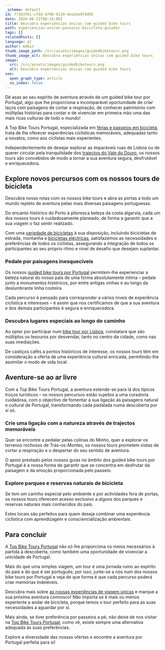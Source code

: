```yaml
---
_schema: default
id: 77363f6c-cf8d-4790-9139-4ea2ee9f9495
date: 2024-06-21T08:14:06Z
title: Descubra experiências únicas com guided bike tours
path: experiencias-unicas-passeios-bicicleta-guiados
tags: []
relatedPosts: []
language: pt
author: Admin
thumb_image_path: /src/assets/images/guidedbiketours.png
thumb_image_alt: Descubra experiências únicas com guided bike tours
image:
  src: /src/assets/images/guidedbiketours.png
  alt: Descubra experiências únicas com guided bike tours
seo:
  open_graph_type: article
  no_index: false
---
```


Dê asas ao seu espírito de aventura através de um guided bike tour por Portugal,
algo que lhe proporciona a incomparável oportunidade de criar laços com
paisagens de cortar a respiração, de conhecer património com múltiplas histórias
para contar e de vivenciar em primeira mão uma das mais ricas culturas de todo o
mundo!

A Top Bike Tours Portugal, especializada em
[férias e passeios em bicicleta](https://topbiketoursportugal.com/pt/), trata de
lhe oferecer experiências ciclísticas memoráveis, adequadas tanto a novatos,
como aos ciclistas mais experientes.

Independentemente de desejar explorar as imparáveis ruas de Lisboa ou de querer
circular pela tranquilidade dos
[trajectos do Vale do Douro](https://topbiketoursportugal.com/pt/posts/descubra-as-maravilhas-de-portugal-com-passeios-de-bicicleta-pelo-vale-do-douro/),
os nossos tours são concebidos de modo a tornar a sua aventura segura,
desfrutável e enriquecedora.

## Explore novos percursos com os nossos tours de bicicleta

Descubra novas rotas com os nossos bike tours e abra as portas a todo um mundo
repleto de aventura pelas mais diversas paisagens portuguesas.

Do encanto histórico do Porto à pitoresca beleza da costa algarvia, cada um dos
nossos tours é cuidadosamente planeado, de forma a garantir que a sua viagem o
faz sentir realizado.

Com uma
[variedade de bicicletas](https://topbiketoursportugal.com/pt/bicicletas/) à sua
disposição, incluindo bicicletas de estrada, montanha e
[bicicletas eléctricas](https://topbiketoursportugal.com/pt/posts/bicicletas-electricas-como-e-que-estas-podem-ajuda-lo-nas-rotas-ciclisticas-mais-dificeis/),
satisfazemos as necessidades e preferências de todos os ciclistas, assegurando a
integração de todos os participantes ao seu próprio ritmo e nível de desafio que
desejam suplantar.

### Pedale por paisagens inesquecíveis

Os nossos
[guided bike tours por Portugal](https://topbiketoursportugal.com/pt/blog/Porque-passeio-com-guia-em-bicicleta-portugal/)
permitem-lhe experienciar a beleza natural do nosso país de uma forma
absolutamente íntima – pedale junto a monumentos históricos, por entre antigas
vinhas e ao longo da deslumbrante linha costeira.

Cada percurso é pensado para corresponder a vários níveis de experiência
ciclística e interesses – é assim que nos certificamos de que a sua aventura e
dos demais participantes é segura e enriquecedora.

### Descubra lugares especiais ao longo do caminho

Ao optar por participar num
[bike tour por Lisboa](https://topbiketoursportugal.com/pt/posts/passeio-de-bicicleta-em-lisboa-uma-aventura-imperdivel/),
constatará que são múltiplos os tesouros por desvendar, tanto no centro da
cidade, como nas suas imediações.

De castiços cafés a pontos históricos de interesse, os nossos tours têm em
consideração a oferta de uma experiência cultural enricada, permitindo-lhe
assimilar o modo de vida local.

## Aventure-se ao ar livre

Com a Top Bike Tours Portugal, a aventura estende-se para lá dos típicos troços
turísticos – os nossos percursos estão sujeitos a uma curadoria cuidadosa, com o
objectivo de fomentar a sua ligação às paisagens natural e cultural de Portugal,
transformando cada pedalada numa descoberta por si só.

### Crie uma ligação com a natureza através de trajectos memoráveis

Quer se encontre a pedalar pelas colinas do Minho, quer a explorar os terrenos
rochosos de Trás-os-Montes, os nossos tours prometem vistas de cortar a
respiração e o despertar do seu sentido de aventura.

O apoio prestado pelos nossos guias no âmbito dos guided bike tours por Portugal
é a nossa forma de garantir que se concentra em desfrutar da paisagem e da
emoção proporcionada pelo passeio.

### Explore parques e reservas naturais de bicicleta

Se tem um carinho especial pelo ambiente e por actividades fora de portas, os
nossos tours oferecem acesso exclusivo a alguns dos parques e reservas naturais
mais conhecidos do país.

Estes locais são perfeitos para quem deseja combinar uma experiência ciclística
com aprendizagem e consciencialização ambientais.

## Para concluir

A [Top Bike Tours Portugal](https://topbiketoursportugal.com/pt/) não só lhe
proporciona os meios necessários à partida à descoberta, como também uma
oportunidade de vivenciar a unicidade de Portugal.

Mais do que uma simples viagem, um tour é uma jornada rumo ao espírito do país e
do que é ser português; por isso, junte-se a nós num dos nossos bike tours por
Portugal e veja de que forma é que cada percurso poderá criar memórias
indeléveis.

Descubra mais sobre
[as nossas experiências de viagem únicas](https://topbiketoursportugal.com/pt/blog/passeio-em-bicicleta-com-guia-em-portugal/)
e marque a sua próxima aventura connosco! Não importa se é mais ou menos
experiente a andar de bicicleta, porque temos o tour perfeito para as suas
necessidades a aguardar por si.

Mais ainda, se tiver preferência por passeios a pé, não deixe de nos visitar na
[Top Bike Tours Portugal](https://topwalkingtoursportugal.com/pt/); como vê,
existe sempre uma alternativa adequada às suas preferências.

Explore a diversidade das nossas ofertas e encontre a aventura por Portugal
perfeita para si!

